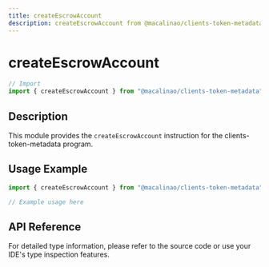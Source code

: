 ```yaml
---
title: createEscrowAccount
description: createEscrowAccount from @macalinao/clients-token-metadata
---
```


# createEscrowAccount

```typescript
// Import
import { createEscrowAccount } from "@macalinao/clients-token-metadata";
```

## Description

This module provides the `createEscrowAccount` instruction for the clients-token-metadata program.

## Usage Example

```typescript
import { createEscrowAccount } from "@macalinao/clients-token-metadata";

// Example usage here
```

## API Reference

For detailed type information, please refer to the source code or use your IDE's type inspection features.

